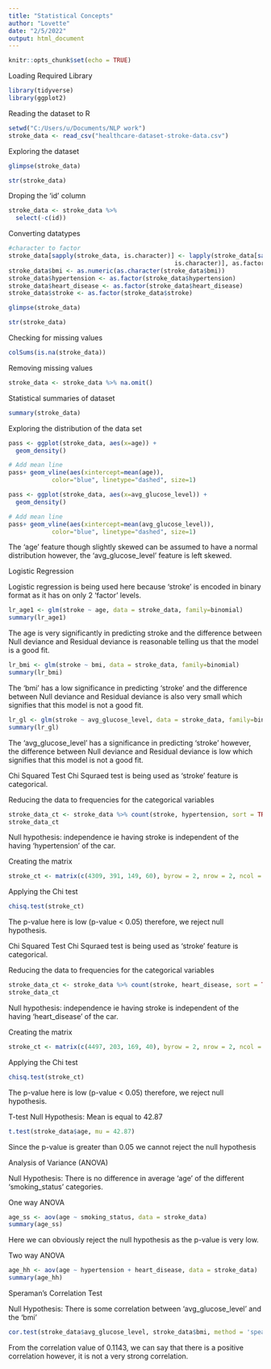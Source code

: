 ---
title: "Statistical Concepts"
author: "Lovette"
date: "2/5/2022"
output: html_document
---

```{r setup, include=FALSE}
knitr::opts_chunk$set(echo = TRUE)
```

Loading Required Library
```{r}
library(tidyverse)
library(ggplot2)
```

Reading the dataset to R
```{r}
setwd("C:/Users/u/Documents/NLP work")
stroke_data <- read_csv("healthcare-dataset-stroke-data.csv")
```

Exploring the dataset
```{r}
glimpse(stroke_data)
```

```{r}
str(stroke_data)
```

Droping the 'id' column
```{r}

stroke_data <- stroke_data %>%
  select(-c(id))

```


Converting datatypes
```{r}
#character to factor
stroke_data[sapply(stroke_data, is.character)] <- lapply(stroke_data[sapply(stroke_data,
                                              is.character)], as.factor)
stroke_data$bmi <- as.numeric(as.character(stroke_data$bmi))
stroke_data$hypertension <- as.factor(stroke_data$hypertension)
stroke_data$heart_disease <- as.factor(stroke_data$heart_disease)
stroke_data$stroke <- as.factor(stroke_data$stroke)


```

```{r}
glimpse(stroke_data)
```

```{r}
str(stroke_data)
```


Checking for missing values
```{r}
colSums(is.na(stroke_data))
```

Removing missing values
```{r}
stroke_data <- stroke_data %>% na.omit()
```



Statistical summaries of dataset

```{r}
summary(stroke_data)
```


Exploring the distribution of the data set

```{r}

pass <- ggplot(stroke_data, aes(x=age)) + 
  geom_density()

# Add mean line
pass+ geom_vline(aes(xintercept=mean(age)),
            color="blue", linetype="dashed", size=1)
```

```{r}

pass <- ggplot(stroke_data, aes(x=avg_glucose_level)) + 
  geom_density()

# Add mean line
pass+ geom_vline(aes(xintercept=mean(avg_glucose_level)),
            color="blue", linetype="dashed", size=1)
```
The 'age' feature though slightly skewed can be assumed to have a normal distribution however, the 'avg_glucose_level' feature is left skewed.



Logistic Regression

Logistic regression is being used here because 'stroke' is encoded in binary format as it has on only 2 'factor' levels.

```{r}
lr_age1 <- glm(stroke ~ age, data = stroke_data, family=binomial)
summary(lr_age1)
```
The age is very significantly in predicting stroke and the difference between Null deviance and Residual deviance is reasonable telling us that the model is a good fit. 



```{r}
lr_bmi <- glm(stroke ~ bmi, data = stroke_data, family=binomial)
summary(lr_bmi)
```
The 'bmi' has a low significance in predicting 'stroke' and the difference between Null deviance and Residual deviance is also very small which signifies that this model is not a good fit.


```{r}
lr_gl <- glm(stroke ~ avg_glucose_level, data = stroke_data, family=binomial)
summary(lr_gl)
```
The 'avg_glucose_level' has a significance in predicting 'stroke' however, the difference between Null deviance and Residual deviance is low which signifies that this model is not a good fit.



Chi Squared Test
Chi Squraed test is being used as 'stroke' feature is categorical.

Reducing the data to frequencies for the categorical variables
```{r}
stroke_data_ct <- stroke_data %>% count(stroke, hypertension, sort = TRUE)
stroke_data_ct
```


Null hypothesis: independence ie having stroke is independent of the having 'hypertension' of the car.

Creating the matrix
```{r}
stroke_ct <- matrix(c(4309, 391, 149, 60), byrow = 2, nrow = 2, ncol = 2)
```

Applying the Chi test
```{r}
chisq.test(stroke_ct)
```
The p-value here is low (p-value < 0.05) therefore, we reject null hypothesis.


Chi Squared Test
Chi Squraed test is being used as 'stroke' feature is categorical.

Reducing the data to frequencies for the categorical variables
```{r}
stroke_data_ct <- stroke_data %>% count(stroke, heart_disease, sort = TRUE)
stroke_data_ct
```


Null hypothesis: independence ie having stroke is independent of the having 'heart_disease' of the car.

Creating the matrix
```{r}
stroke_ct <- matrix(c(4497, 203, 169, 40), byrow = 2, nrow = 2, ncol = 2)
```

Applying the Chi test
```{r}
chisq.test(stroke_ct)
```
The p-value here is low (p-value < 0.05) therefore, we reject null hypothesis.




T-test
Null Hypothesis: Mean is equal to 42.87

```{r}
t.test(stroke_data$age, mu = 42.87)
```
Since the p-value is greater than 0.05 we cannot reject the null hypothesis 


Analysis of Variance (ANOVA)

Null Hypothesis: There is no difference in average 'age' of the different 'smoking_status' categories.

One way ANOVA
```{r}
age_ss <- aov(age ~ smoking_status, data = stroke_data)
summary(age_ss)
```
Here we can obviously reject the null hypothesis as the p-value is very low.

Two way ANOVA
```{r}
age_hh <- aov(age ~ hypertension + heart_disease, data = stroke_data)
summary(age_hh)
```






Speraman's Correlation Test

Null Hypothesis: There is some correlation between 'avg_glucose_level' and the 'bmi'

```{r}
cor.test(stroke_data$avg_glucose_level, stroke_data$bmi, method = 'spearman', exact = FALSE)
```
From the correlation value of 0.1143, we can say that there is a positive correlation however, it is not a very strong correlation.


















